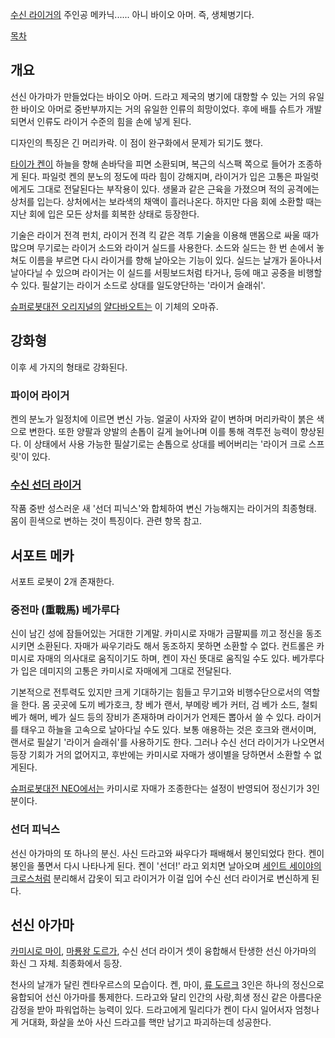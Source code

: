 [[수신 라이거]]의 주인공 메카닉...... 아니 바이오 아머. 즉, 생체병기다. 

[[목차]]
== 개요 ==
선신 아가마가 만들었다는 바이오 아머. 드라고 제국의 병기에 대항할 수 있는 거의 유일한 바이오 아머로 중반부까지는 거의 유일한 인류의 희망이었다. 후에 배틀 슈트가 개발되면서 인류도 라이거 수준의 힘을 손에 넣게 된다.

디자인의 특징은 긴 머리카락. 이 점이 완구화에서 문제가 되기도 했다.

[[타이가 켄]]이 하늘을 향해 손바닥을 피면 소환되며, 복근의 식스팩 쪽으로 들어가 조종하게 된다. 파일럿 켄의 분노의 정도에 따라 힘이 강해지며, 라이거가 입은 고통은 파일럿에게도 그대로 전달된다는 부작용이 있다. 생물과 같은 근육을 가졌으며 적의 공격에는 상처를 입는다. 상처에서는 보라색의 채액이 흘러나온다. 하지만 다음 회에 소환할 때는 지난 회에 입은 모든 상처를 회복한 상태로 등장한다.

기술은 라이거 전격 펀치, 라이거 전격 킥 같은 격투 기술을 이용해 맨몸으로 싸울 때가 많으며 무기로는 라이거 소드와 라이거 실드를 사용한다. 소드와 실드는 한 번 손에서 놓쳐도 이름을 부르면 다시 라이거를 향해 날아오는 기능이 있다. 실드는 날개가 돋아나서 날아다닐 수 있으며 라이거는 이 실드를 서핑보드처럼 타거나, 등에 매고 공중을 비행할 수 있다. 필살기는 라이거 소드로 상대를 일도양단하는 '라이거 슬래쉬'.

[[슈퍼로봇대전 오리지널]]의 [[얄다바오트]]는 이 기체의 오마쥬.

== 강화형 ==
이후 세 가지의 형태로 강화된다.

=== 파이어 라이거 ===
켄의 분노가 일정치에 이르면 변신 가능. 얼굴이 사자와 같이 변하며 머리카락이 붉은 색으로 변한다. 또한 양팔과 양발의 손톱이 길게 늘어나며 이를 통해 격투전 능력이 향상된다. 이 상태에서 사용 가능한 필살기로는 손톱으로 상대를 베어버리는 '라이거 크로 스프릿'이 있다.

=== [[수신 선더 라이거]] ===
작품 중반 성스러운 새 '선더 피닉스'와 합체하여 변신 가능해지는 라이거의 최종형태. 몸이 흰색으로 변하는 것이 특징이다. 관련 항목 참고.

== 서포트 메카 ==
서포트 로봇이 2개 존재한다.

=== 중전마 (重戰馬) 베가루다 ===
신이 남긴 성에 잠들어있는 거대한 기계말. 카미시로 자매가 금팔찌를 끼고 정신을 동조시키면 소환된다. 자매가 싸우기라도 해서 동조하지 못하면 소환할 수 없다. 컨트롤은 카미시로 자매의 의사대로 움직이기도 하며, 켄이 자신 뜻대로 움직일 수도 있다. 베가루다가 입은 데미지의 고통은 카미시로 자매에게 그대로 전달된다.

기본적으로 전투력도 있지만 크게 기대하기는 힘들고 무기고와 비행수단으로서의 역할을 한다. 몸 곳곳에 도끼 베가호크, 창 베가 랜서, 부메랑 베가 커터, 검 베가 소드, 철퇴 베가 해머, 베가 실드 등의 장비가 존재하며 라이거가 언제든 뽑아서 쓸 수 있다. 라이거를 태우고 하늘을 고속으로 날아다닐 수도 있다. 보통 애용하는 것은 호크와 랜서이며, 랜서로 필살기 '라이거 슬래쉬'를 사용하기도 한다. 그러나 수신 선더 라이거가 나오면서 등장 기회가 거의 없어지고, 후반에는 카미시로 자매가 생이별을 당하면서 소환할 수 없게된다.

[[슈퍼로봇대전 NEO]]에서는 카미시로 자매가 조종한다는 설정이 반영되어 정신기가 3인분이다.

=== 선더 피닉스 ===
선신 아가마의 또 하나의 분신. 사신 드라고와 싸우다가 패배해서 봉인되었다 한다. 켄이 봉인을 풀면서 다시 나타나게 된다. 켄이 '선더!' 라고 외치면 날아오며 [[세인트 세이야]]의 [[크로스]]처럼 분리해서 갑옷이 되고 라이거가 이걸 입어 수신 선더 라이거로 변신하게 된다.

== 선신 아가마 ==
[[카미시로 마이]], [[마룡왕 도르가]], 수신 선더 라이거 셋이 융합해서 탄생한 선신 아가마의 화신 그 자체. 최종화에서 등장. 

천사의 날개가 달린 켄타우르스의 모습이다. 켄, 마이, [[류 도르크]] 3인은 하나의 정신으로 융합되어 선신 아가마를 통제한다. 드라고와 달리 인간의 사랑,희생 정신 같은 아름다운 감정을 받아 파워업하는 능력이 있다. 드라고에게 밀리다가 켄이 다시 일어서자 엄청나게 거대화, 화살을 쏘아 사신 드라고를 핵만 남기고 파괴하는데 성공한다.
